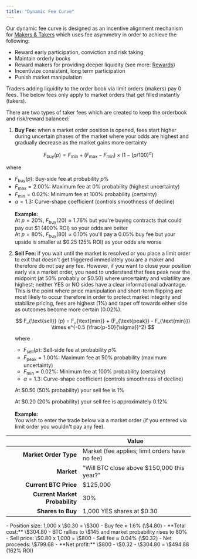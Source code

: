 ```yaml
---
title: "Dynamic Fee Curve"
---
```


Our dynamic fee curve is designed as an incentive alignment mechanism for [Makers & Takers](./clob/makers-and-takers) which uses fee asymmetry in order to achieve the following:

- Reward early participation, conviction and risk taking
- Maintain orderly books
- Reward makers for providing deeper liquidity (see more: [Rewards](./rewards/liquidity-rewards))
- Incentivize consistent, long term participation
- Punish market manipulation


<DynamicFeeCurves />

Traders adding liquidity to the order book via limit orders (makers) pay 0 fees. The below fees only apply to market orders that get filled instantly (takers).

There are two types of taker fees which are created to keep the orderbook and risk/reward balanced:

1. **Buy Fee**: when a market order position is opened, fees start higher during uncertain phases of the market where your odds are highest and gradually decrease as the market gains more certainty

$$
F_{\text{buy}} (p) = F_{\text{min}} + (F_{\text{max}} - F_{\text{min}}) \times (1-(p/100)^{\alpha})
$$

where

- $F_{\text{buy}} (p)$: Buy-side fee at probability $p \%$
- $F_{\text{max}} = 2.00\%$: Maximum fee at $0\%$ probability (highest uncertainty)
- $F_{\text{min}} = 0.02\%$: Minimum fee at $100\%$ probability (certainty)
- $\alpha = 1.3$: Curve-shape coefficient (controls smoothness of decline)\
\
    **Example:** \
    At $p = 20\%$, $F_{\text{buy}}(20) \approx 1.76\%$ but you're buying contracts that could pay out \$1 (400% ROI) so your odds are better \
    At $p = 80\%$, $F_{\text{buy}}(80) \approx 0.10\%$ you'll pay a 0.05% buy fee but your upside is smaller at \$0.25 (25% ROI) as your odds are worse

2. **Sell Fee:** if you wait until the market is resolved or you place a limit order to exit that doesn't get triggered immediately you are a maker and therefore do not pay any fee. However, if you want to close your position early via a market order, you need to understand that fees peak near the midpoint (at 50% probably or \$0.50) where uncertainty and volatility are highest; neither YES or NO sides have a clear informational advantage. This is the point where price manipulation and short-term flipping are most likely to occur therefore in order to protect market integrity and stabilize pricing, fees are highest (1%) and taper off towards either side as outcomes become more certain (0.02%).

    $$
    F_{\text{sell}} (p) = F_{\text{min}} + (F_{\text{peak}} - F_{\text{min}}) \times e^{-0.5 (\frac{p-50}{\sigma})^2}
    $$

    where

    - $F_{\text{sell}} (p)$: Sell-side fee at probability $p \%$
    - $F_{\text{peak}} = 1.00\%$: Maximum fee at $50\%$ probability (maximum uncertainty)
    - $F_{\text{min}} = 0.02\%$: Minimum fee at $100\%$ probability (certainty)
    - $\alpha = 1.3$: Curve-shape coefficient (controls smoothness of decline)

    At \$0.50 (50% probability) your sell fee is 1%

    At \$0.20 (20% probability) your sell fee is approximately 0.12%\
    \
    **Example:**\
    You wish to enter the trade below via a market order (if you entered via limit order you wouldn't pay any fee).

|                    | **Value**                                       |
|------------------------------:|-------------------------------------------------|
| **Market Order Type**         | Market (fee applies; limit orders have no fee)  |
| **Market**                    | "Will BTC close above \$150,000 this year?"     |
| **Current BTC Price**         | \$125,000                                       |
| **Current Market Probability**| 30%                                             |
| **Shares to Buy**             | 1,000 YES shares at \$0.30                      |

<Steps>
  <Step title="Opening your position" titleSize="h3">
    - Position size: 1,000 x \$0.30 = \$300
    - Buy fee  ≈ 1.6% (\$4.80)
    - **Total cost:** \$304.80
  </Step>
  <Step title="If you wish to close your position, before market resolution" titleSize="h3">
    - BTC rallies to \$145 and market probability rises to 80%
    - Sell price: \$0.80 x 1,000 = \$800
    - Sell fee  ≈ 0.04% (\$0.32)
    - Net proceeds: \$799.68
    - **Net profit:** \$800 - \$0.32 - \$304.80 = \$494.88 (162% ROI)
  </Step>
</Steps>
